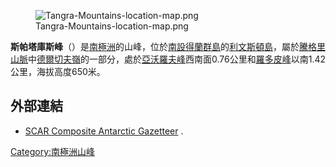 {{no footnotes|time=2013-10-27T08:55:33+00:00}}
[[Image:Tangra-Mountains-location-map.png|thumb]]

'''斯帕塔庫斯峰'''（{{lang-en|Spartacus Peak}}）是[[南極洲|南極洲]]的山峰，位於[[南設得蘭群島|南設得蘭群島]]的[[利文斯頓島|利文斯頓島]]，屬於[[騰格里山脈|騰格里山脈]]中[[德爾切夫嶺|德爾切夫嶺]]的一部分，處於[[亞沃羅夫峰|亞沃羅夫峰]]西南面0.76公里和[[羅多皮峰|羅多皮峰]]以南1.42公里，海拔高度650米。

{{coord|62|38|19|S|59|55|00|W|display=title}}

==外部連結==
* [http://data.aad.gov.au/aadc/gaz/scar/ SCAR Composite Antarctic Gazetteer] {{WebCite|url=https://www.webcitation.org/5ug2CfC7m?url=http://data.aad.gov.au/aadc/gaz/scar/ |date=20101202140255 |dateformat=iso }}.

{{Antarctica-geo-stub}}
[[Category:南極洲山峰|Category:南極洲山峰]]